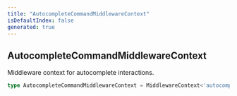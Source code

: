```yaml
---
title: "AutocompleteCommandMiddlewareContext"
isDefaultIndex: false
generated: true
---
```



<!-- This file was generated from the CommandKit source. Do not modify. Instead, re-run the "docgen" script -->


## AutocompleteCommandMiddlewareContext

<GenerationInfo sourceFile="packages/commandkit/src/app/commands/Context.ts" sourceLine="114" packageName="commandkit" />

Middleware context for autocomplete interactions.

```ts title="Signature"
type AutocompleteCommandMiddlewareContext = MiddlewareContext<'autocomplete'>
```
